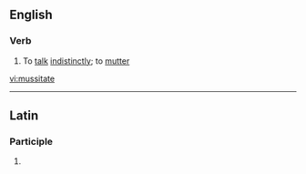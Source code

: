 ==English==

===Verb===
{{en-verb|mussitat|ing}}

# To [[talk]] [[indistinctly]]; to [[mutter]]

[[vi:mussitate]]

----
==Latin==
===Participle===
{{la-part-form|mussitāte}}

# {{inflection of|[[mussitatus#Latin|mussitātus]]||voc|m|s|lang=la}}

{{rfc-auto}}